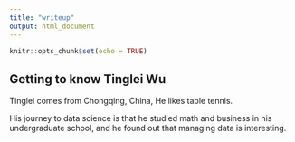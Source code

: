 ```yaml
---
title: "writeup"
output: html_document
---
```


```r
knitr::opts_chunk$set(echo = TRUE)
```

## Getting to know Tinglei Wu
Tinglei comes from Chongqing, China, He likes table tennis.

His journey to data science is that he studied math and business in his undergraduate school, and he found out that managing data is interesting.

